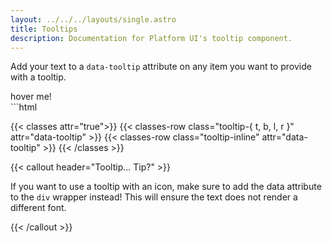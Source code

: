 ```yaml
---
layout: ../../../layouts/single.astro
title: Tooltips
description: Documentation for Platform UI's tooltip component.
---
```


<Anchor name="tooltip" />

Add your text to a `data-tooltip` attribute on any item you want to provide with a tooltip.

<Codedemo>
<div data-tooltip="Here is a tooltip!">hover me!</div>
</Codedemo>

<Codemarkup>
```html
<div data-tooltip="Tooltip goes here!">
  <!-- Content goes here! -->
</div>
</Codemarkup>

{{< classes attr="true">}}
{{< classes-row class="tooltip-{ t, b, l, r }" attr="data-tooltip" >}}
{{< classes-row class="tooltip-inline" attr="data-tooltip" >}}
{{< /classes >}}

{{< callout header="Tooltip... Tip?" >}}
  <p>If you want to use a tooltip with an icon, make sure to add the data attribute to the <code>div</code> wrapper instead! This will ensure the text does not render a different font.</p>
{{< /callout >}}